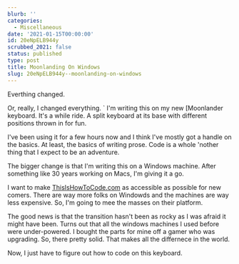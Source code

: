 ```yaml
---
blurb: ''
categories:
  - Miscellaneous
date: '2021-01-15T00:00:00'
id: 20eNpELB944y
scrubbed_2021: false
status: published
type: post
title: Moonlanding On Windows
slug: 20eNpELB944y--moonlanding-on-windows
---
```


Everthing changed.      

Or, really, I changed everything. 
`
I'm writing this on my new [Moonlander keyboard. It's a while ride. A split keyboard at its base with different positions thrown in for fun. 

I've been using it for a few hours now and I think I've mostly got a handle on the basics. At least, the basics of writing prose. Code is a whole 'nother thing that I expect to be an adventure.

The bigger change is that I'm writing this on a Windows machine. After something like 30 years working on Macs, I'm giving it a go. 

I want to make [ThisIsHowToCode.com](https://thisishowtocode.com/
) as accessible as possible for new comers. There are way more folks on Windowds and the machines are way less expensive. So, I'm going to mee the masses on their platform.

The good news is that the transition hasn't been as rocky as I was afraid it might have been. Turns out that all the windows machines I used before were under-powered. I bought the parts for mine off a gamer who was upgrading. So, there pretty solid. That makes all the differnece in the world. 

Now, I just have to figure out how to code on this keyboard.
